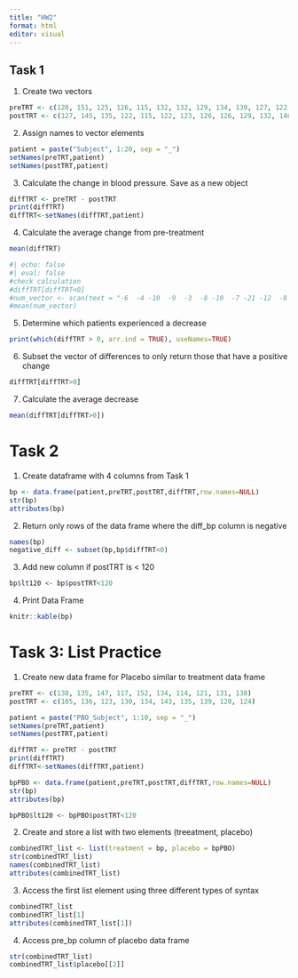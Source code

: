```yaml
---
title: "HW2"
format: html
editor: visual
---
```


## Task 1

1. Create two vectors
```r
preTRT <- c(120, 151, 125, 126, 115, 132, 132, 129, 134, 139, 127, 122, 127, 135, 133, 128, 147, 138, 140, 132)
postTRT <- c(127, 145, 135, 122, 115, 122, 123, 126, 126, 129, 132, 146, 120, 114, 121, 120, 128, 120, 133, 115)
```

2. Assign names to vector elements

```r
patient = paste("Subject", 1:20, sep = "_")
setNames(preTRT,patient)
setNames(postTRT,patient)
```

3. Calculate the change in blood pressure. Save as a new object
```r
diffTRT <- preTRT - postTRT
print(diffTRT)
diffTRT<-setNames(diffTRT,patient)
```

4. Calculate the average change from pre-treatment
```r
mean(diffTRT)
```
```r
#| echo: false
#| eval: false
#check calculation
#diffTRT[diffTRT<0]
#num_vector <- scan(text = "-6  -4 -10  -9  -3  -8 -10  -7 -21 -12  -8 -19 -18  -7 -17", what = numeric(), quiet = TRUE)
#mean(num_vector)
```

5. Determine which patients experienced a decrease 
```r
print(which(diffTRT > 0, arr.ind = TRUE), useNames=TRUE)
```
6. Subset the vector of differences to only return those that have a positive change
```r
diffTRT[diffTRT>0]
```
7. Calculate the average decrease
```r
mean(diffTRT[diffTRT>0])
```

# Task 2

1. Create dataframe with 4 columns from Task 1
```r
bp <- data.frame(patient,preTRT,postTRT,diffTRT,row.names=NULL)
str(bp)
attributes(bp)
```

2. Return only rows of the data frame where the diff_bp column is negative
```r
names(bp)
negative_diff <- subset(bp,bp$diffTRT<0)
```

3. Add new column if postTRT is < 120
```r
bp$lt120 <- bp$postTRT<120
```

4. Print Data Frame
```r
knitr::kable(bp)
```

# Task 3: List Practice

1. Create new data frame for Placebo similar to treatment data frame
```r
preTRT <- c(138, 135, 147, 117, 152, 134, 114, 121, 131, 130)
postTRT <- c(105, 136, 123, 130, 134, 143, 135, 139, 120, 124)

patient = paste("PBO_Subject", 1:10, sep = "_")
setNames(preTRT,patient)
setNames(postTRT,patient)

diffTRT <- preTRT - postTRT
print(diffTRT)
diffTRT<-setNames(diffTRT,patient)

bpPBO <- data.frame(patient,preTRT,postTRT,diffTRT,row.names=NULL)
str(bp)
attributes(bp)

bpPBO$lt120 <- bpPBO$postTRT<120
```

2. Create and store a list with two elements (treeatment, placebo)
```r
combinedTRT_list <- list(treatment = bp, placebo = bpPBO)
str(combinedTRT_list)
names(combinedTRT_list)
attributes(combinedTRT_list)
```

3. Access the first list element using three different types of syntax
```r
combinedTRT_list
combinedTRT_list[1]
attributes(combinedTRT_list[1])
```

4. Access pre_bp column of placebo data frame
```r
str(combinedTRT_list)
combinedTRT_list$placebo[[2]]
```
